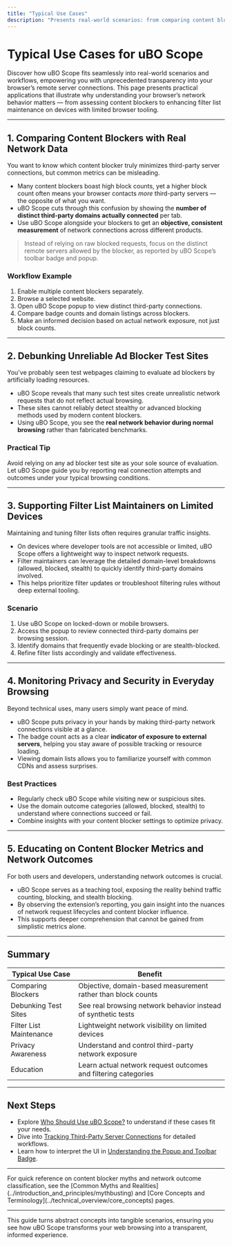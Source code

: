 ```yaml
---
title: "Typical Use Cases"
description: "Presents real-world scenarios: from comparing content blockers, debunking ad blocker testing sites, to aiding filter list maintenance on locked-down devices. Helps users envision practical workflows."
---
```


# Typical Use Cases for uBO Scope

Discover how uBO Scope fits seamlessly into real-world scenarios and workflows, empowering you with unprecedented transparency into your browser’s remote server connections. This page presents practical applications that illustrate why understanding your browser’s network behavior matters — from assessing content blockers to enhancing filter list maintenance on devices with limited browser tooling.

---

## 1. Comparing Content Blockers with Real Network Data

You want to know which content blocker truly minimizes third-party server connections, but common metrics can be misleading.

- Many content blockers boast high block counts, yet a higher block count often means your browser contacts *more* third-party servers — the opposite of what you want.
- uBO Scope cuts through this confusion by showing the **number of distinct third-party domains actually connected** per tab.
- Use uBO Scope alongside your blockers to get an **objective, consistent measurement** of network connections across different products.

> Instead of relying on raw blocked requests, focus on the distinct remote servers allowed by the blocker, as reported by uBO Scope’s toolbar badge and popup.

### Workflow Example

1. Enable multiple content blockers separately.
2. Browse a selected website.
3. Open uBO Scope popup to view distinct third-party connections.
4. Compare badge counts and domain listings across blockers.
5. Make an informed decision based on actual network exposure, not just block counts.

---

## 2. Debunking Unreliable Ad Blocker Test Sites

You've probably seen test webpages claiming to evaluate ad blockers by artificially loading resources.

- uBO Scope reveals that many such test sites create unrealistic network requests that do not reflect actual browsing.
- These sites cannot reliably detect stealthy or advanced blocking methods used by modern content blockers.
- Using uBO Scope, you see the **real network behavior during normal browsing** rather than fabricated benchmarks.

### Practical Tip

Avoid relying on any ad blocker test site as your sole source of evaluation. Let uBO Scope guide you by reporting real connection attempts and outcomes under your typical browsing conditions.

---

## 3. Supporting Filter List Maintainers on Limited Devices

Maintaining and tuning filter lists often requires granular traffic insights.

- On devices where developer tools are not accessible or limited, uBO Scope offers a lightweight way to inspect network requests.
- Filter maintainers can leverage the detailed domain-level breakdowns (allowed, blocked, stealth) to quickly identify third-party domains involved.
- This helps prioritize filter updates or troubleshoot filtering rules without deep external tooling.

### Scenario

1. Use uBO Scope on locked-down or mobile browsers.
2. Access the popup to review connected third-party domains per browsing session.
3. Identify domains that frequently evade blocking or are stealth-blocked.
4. Refine filter lists accordingly and validate effectiveness.

---

## 4. Monitoring Privacy and Security in Everyday Browsing

Beyond technical uses, many users simply want peace of mind.

- uBO Scope puts privacy in your hands by making third-party network connections visible at a glance.
- The badge count acts as a clear **indicator of exposure to external servers**, helping you stay aware of possible tracking or resource loading.
- Viewing domain lists allows you to familiarize yourself with common CDNs and assess surprises.

### Best Practices

- Regularly check uBO Scope while visiting new or suspicious sites.
- Use the domain outcome categories (allowed, blocked, stealth) to understand where connections succeed or fail.
- Combine insights with your content blocker settings to optimize privacy.

---

## 5. Educating on Content Blocker Metrics and Network Outcomes

For both users and developers, understanding network outcomes is crucial.

- uBO Scope serves as a teaching tool, exposing the reality behind traffic counting, blocking, and stealth blocking.
- By observing the extension’s reporting, you gain insight into the nuances of network request lifecycles and content blocker influence.
- This supports deeper comprehension that cannot be gained from simplistic metrics alone.

---

## Summary

| Typical Use Case | Benefit |
|---|---|
| Comparing Blockers | Objective, domain-based measurement rather than block counts |
| Debunking Test Sites | See real browsing network behavior instead of synthetic tests |
| Filter List Maintenance | Lightweight network visibility on limited devices |
| Privacy Awareness | Understand and control third-party network exposure |
| Education | Learn actual network request outcomes and filtering categories |

---

## Next Steps

- Explore [Who Should Use uBO Scope?](../users_and_use_cases/audience) to understand if these cases fit your needs.
- Dive into [Tracking Third-Party Server Connections](../../guides/core-workflows/tracking-3rd-party-requests) for detailed workflows.
- Learn how to interpret the UI in [Understanding the Popup and Toolbar Badge](../../guides/getting-started/understanding-the-ui).

---

<Info>
For quick reference on content blocker myths and network outcome classification, see the [Common Myths and Realities](../introduction_and_principles/mythbusting) and [Core Concepts and Terminology](../technical_overview/core_concepts) pages.
</Info>

---

This guide turns abstract concepts into tangible scenarios, ensuring you see how uBO Scope transforms your web browsing into a transparent, informed experience.
